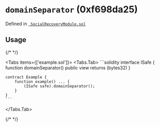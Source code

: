

<LegacyCallout />

# `domainSeparator` (0xf698da25)






Defined in [` SocialRecoveryModule.sol`](https://github.com/safe-global/safe-modules/tree/recovery/v0.1.0/modules/recovery/contracts/generated-markups/candide-contracts/contracts/modules/social_recovery/SocialRecoveryModule.sol#Lundefined)


## Usage

{/* <!-- vale off --> */}

<Tabs items={['example.sol']}>
  <Tabs.Tab>
    ```solidity
    interface ISafe {
        function domainSeparator() public view returns (bytes32)
    }

    contract Example {
        function example() ... {
            (ISafe safe).domainSeparator();
        }
    }
    ```
  </Tabs.Tab>
</Tabs>

{/* <!-- vale on --> */}






